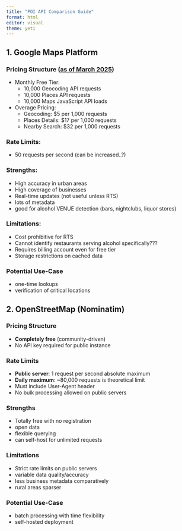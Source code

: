 ```yaml
---
title: "POI API Comparison Guide"
format: html
editor: visual
theme: yeti
---
```


## 1. Google Maps Platform

### Pricing Structure ([as of March 2025](https://9to5google.com/2024/12/09/google-maps-platform-usage-limits/))

-   Monthly Free Tier:
    -   10,000 Geocoding API requests
    -   10,000 Places API requests
    -   10,000 Maps JavaScript API loads
-   Overage Pricing:
    -   Geocoding: \$5 per 1,000 requests
    -   Places Details: \$17 per 1,000 requests
    -   Nearby Search: \$32 per 1,000 requests

### Rate Limits:

-   50 requests per second (can be increased..?)

### Strengths:

-   High accuracy in urban areas
-   High coverage of businesses
-   Real-time updates (not useful unless RTS)
-   lots of metadata
-   good for alcohol VENUE detection (bars, nightclubs, liquor stores)

### Limitations:

-   Cost prohibitive for RTS
-   Cannot identify restaurants serving alcohol specifically???
-   Requires billing account even for free tier
-   Storage restrictions on cached data

### Potential Use-Case

-   one-time lookups
-   verification of critical locations

## 2. OpenStreetMap (Nominatim)

### Pricing Structure

-   **Completely free** (community-driven)
-   No API key required for public instance

### Rate Limits

-   **Public server**: 1 request per second absolute maximum
-   **Daily maximum**: \~80,000 requests is theoretical limit
-   Must include User-Agent header
-   No bulk processing allowed on public servers

### Strengths

-   Totally free with no registration
-   open data
-   flexible querying
-   can self-host for unlimited requests

### Limitations

-   Strict rate limits on public servers
-   variable data quality/accuracy
-   less business metadata comparatively
-   rural areas sparser

### Potential Use-Case

-   batch processing with time flexibility
-   self-hosted deployment
